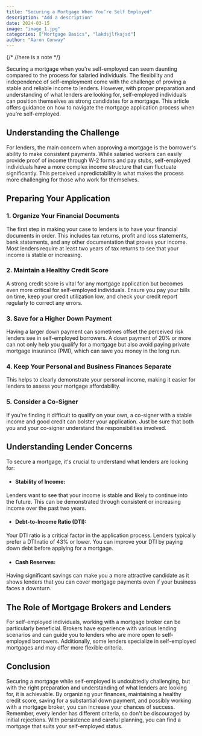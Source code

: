 ```yaml
---
title: "Securing a Mortgage When You’re Self Employed"
description: "Add a description"
date: 2024-03-15
image: "image_1.jpg"
categories: ["Mortgage Basics", "lakdsjlfkajsd"]
author: "Aaron Conway"
---
```



{/*
<Note>
  //here is a note
</Note>
*/}


Securing a mortgage when you're self-employed can seem daunting compared to the process for salaried individuals. The flexibility and independence of self-employment come with the challenge of proving a stable and reliable income to lenders. However, with proper preparation and understanding of what lenders are looking for, self-employed individuals can position themselves as strong candidates for a mortgage. This article offers guidance on how to navigate the mortgage application process when you're self-employed.

## Understanding the Challenge

For lenders, the main concern when approving a mortgage is the borrower's ability to make consistent payments. While salaried workers can easily provide proof of income through W-2 forms and pay stubs, self-employed individuals have a more complex income structure that can fluctuate significantly. This perceived unpredictability is what makes the process more challenging for those who work for themselves.

## Preparing Your Application

### 1. Organize Your Financial Documents

The first step in making your case to lenders is to have your financial documents in order. This includes tax returns, profit and loss statements, bank statements, and any other documentation that proves your income. Most lenders require at least two years of tax returns to see that your income is stable or increasing.

### 2. Maintain a Healthy Credit Score

A strong credit score is vital for any mortgage application but becomes even more critical for self-employed individuals. Ensure you pay your bills on time, keep your credit utilization low, and check your credit report regularly to correct any errors.

### 3. Save for a Higher Down Payment

Having a larger down payment can sometimes offset the perceived risk lenders see in self-employed borrowers. A down payment of 20% or more can not only help you qualify for a mortgage but also avoid paying private mortgage insurance (PMI), which can save you money in the long run.

### 4. Keep Your Personal and Business Finances Separate

This helps to clearly demonstrate your personal income, making it easier for lenders to assess your mortgage affordability.

### 5. Consider a Co-Signer

If you're finding it difficult to qualify on your own, a co-signer with a stable income and good credit can bolster your application. Just be sure that both you and your co-signer understand the responsibilities involved.

## Understanding Lender Concerns

To secure a mortgage, it's crucial to understand what lenders are looking for:

- #### Stability of Income:
Lenders want to see that your income is stable and likely to continue into the future. This can be demonstrated through consistent or increasing income over the past two years.

- #### Debt-to-Income Ratio (DTI):

Your DTI ratio is a critical factor in the application process. Lenders typically prefer a DTI ratio of 43% or lower. You can improve your DTI by paying down debt before applying for a mortgage.

- #### Cash Reserves:

Having significant savings can make you a more attractive candidate as it shows lenders that you can cover mortgage payments even if your business faces a downturn.

## The Role of Mortgage Brokers and Lenders

For self-employed individuals, working with a mortgage broker can be particularly beneficial. Brokers have experience with various lending scenarios and can guide you to lenders who are more open to self-employed borrowers. Additionally, some lenders specialize in self-employed mortgages and may offer more flexible criteria.

## Conclusion

Securing a mortgage while self-employed is undoubtedly challenging, but with the right preparation and understanding of what lenders are looking for, it is achievable. By organizing your finances, maintaining a healthy credit score, saving for a substantial down payment, and possibly working with a mortgage broker, you can increase your chances of success. Remember, every lender has different criteria, so don't be discouraged by initial rejections. With persistence and careful planning, you can find a mortgage that suits your self-employed status.


